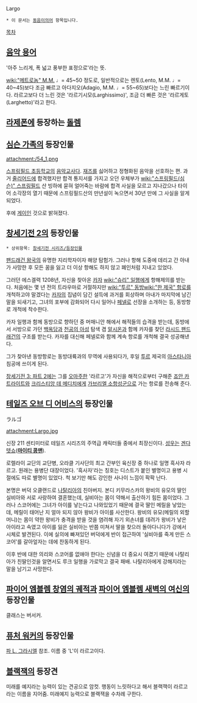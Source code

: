 Largo

 * 이 문서는 [[동음이의어]] 항목입니다.

[[목차]]
== [[음악 용어]] ==
'아주 느리게, 폭 넓고 풍부한 표정으로'라는 뜻.

[[wiki:"메트로놈" M.M.]] ♩= 45~50 정도로, 일반적으로는 렌토(Lento, M.M. ♩= 40~45)보다 조금 빠르고 아다지오(Adagio, M.M. ♩= 55~65)보다는 느린 빠르기이다. 라르고보다 더 느린 것은 '라르기시모(Larghissimo)', 조금 더 빠른 것은 '라르게토(Larghetto)'라고 한다.

== [[라제폰]]에 등장하는 [[돌렘]] ==

== [[심슨 가족]]의 등장인물 ==
attachment:/54_1.png

[[스프링필드 초등학교]]의 [[음악교사]]다. [[재즈]]를 싫어하고 정형화된 음악을 선호하는 편. 과거 [[줄리어드]]에 합격했지만 합격 통지서를 가지고 오던 우체부가 [[wiki:"스프링필드(심슨)" 스프링필드]] 산 빙하에 묻혀 얼어죽는 바람에 합격 사실을 모르고 지나갔으나 타이어 소각장의 열기 때문에 스프링필드산의 만년설이 녹으면서 30년 만에 그 사실을 알게 되었다.

후에 [[게이]]인 것으로 밝혀졌다.

== [[창세기전 2]]의 등장인물 ==
 * 상위항목: [[창세기전 시리즈/등장인물]]

[[팬드래건 왕국]]의 유명한 지리학자이자 해양 탐험가. 그러나 항해 도중에 데리고 간 아내가 사망한 후 모든 꿈을 잃고 더 이상 항해도 하지 않고 폐인처럼 지내고 있었다.

그러던 에스겔력 1208년, 자신을 찾아온 [[카자]] [[wiki:"슈리" 일행]]에게 항해제의를 받는다. 처음에는 몇 년 전의 트라우마로 거절하지만 [[wiki:"투르" 동방]][[wiki:"한 제국" 항로]]를 개척하고야 말겠다는 [[카자]]의 집념이 담긴 설득에 과거를 회상하며 아내가 마지막에 남긴 말을 되새기고, 그녀의 포부에 감화되어 다시 일어나 [[페넬로]] 선장을 소개하는 등, 동방항로 개척에 착수한다.

카자 일행과 함께 동방으로 향하던 중 머매니안 해에서 해적들의 습격을 받는데, 동방에서 서방으로 가던 [[백옥당]]과 [[천공의 아성]] 탐색 겸 [[알시온]]과 함께 카자를 찾던 [[라시드 팬드래건]]의 구조를 받는다. 카자를 대신해 페넬로와 함께 계속 항로를 개척해 결국 성공해낸다.

그가 찾아낸 동방항로는 동방대륙과의 무역에 사용되다가, 후일 [[투르]] 제국의 [[아스타니아]] 침공에 쓰이게 된다.

[[창세기전 3: 파트 2]]에는 그를 [[오마주]]한 '라르고'가 자신을 해적으로부터 구해준 [[죠안 카트라이트]]와 [[크리스티앙 데 메디치]]에게 [[가브리엘 소항성군]]으로 가는 항로를 전송해 준다.

== [[테일즈 오브 디 어비스]]의 등장인물 ==
ラルゴ

attachment:Largo.jpg

신장 211 센티미터로 테일즈 시리즈의 주역급 캐릭터들 중에서 최장신이다. [[성우]]는 [[겐다 텟쇼]]('''[[마이티 콩맨]]''').

로렐라이 교단의 교단병, 오라클 기사단의 최고 간부인 육신장 중 하나로 일명 흑사자 라르고. 원래는 용병단 대장이었다. '흑사자'라는 칭호는 디스트가 붙인 별명이고 용병 시절에도 따로 별명이 있었다. 척 보기만 해도 강인한 사나이 느낌이 팍팍 난다.

본명은 버덕 오클랜드로 [[나탈리아]]의 친아버지. 본디 키무라스카의 왕비의 유모의 딸인 실비아와 서로 사랑하여 결혼했는데, 실비아는 몸이 약해서 출산하기 힘든 몸이었다. 그러나 스코어에는 그녀가 아이를 낳는다고 나와있었기 때문에 결국 딸인 메릴을 낳았는데, 메릴이 태어난 지 얼마 되지 않아 왕비가 아이를 사산한다. 왕비의 유모(메릴의 외할머니)는 몸이 약한 왕비가 충격을 받을 것을 염려해 자기 외손녀를 데려가 왕비가 낳은 아이라고 속였고 아이를 잃은 실비아는 반쯤 미쳐서 딸을 찾으러 돌아다니다가 강에서 시체로 발견된다. 이에 실의에 빠져있던 버덕에게 반이 접근하여 '실비아를 죽게 만든 스코어'를 갈아엎자는 데에 찬동하게 된다.

이후 반에 대한 의리와 스코어를 없애야 한다는 신념을 더 중요시 여겼기 때문에 나탈리아가 친딸인것을 알면서도 루크 일행을 가로막고 결국 패배. 나탈리아에게 강해지라는 말을 남기고 사망한다.

== [[파이어 엠블렘 창염의 궤적]]과 [[파이어 엠블렘 새벽의 여신]]의 등장인물 ==
클래스는 버서커.

== [[퓨처 워커]]의 등장인물 ==
[[파 L. 그라시엘]] 참조. 이름 중 'L'이 라르고이다.

== [[블랙잭]]의 등장견 ==
미래를 예지라는 능력이 있는 견공으로 암컷. 행동이 느릿하다고 해서 블랙잭이 라르고라는 이름을 지어줌. 미래예지 능력으로 블랙잭을 수차례 구한다.
